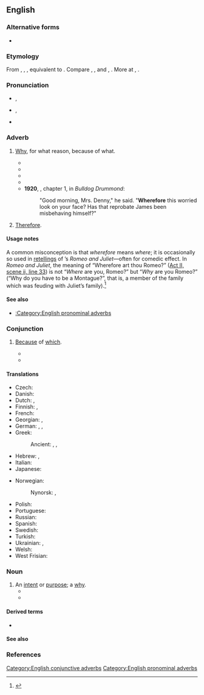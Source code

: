 ==English==

===Alternative forms===
* {{alter|en|wherefor}}

===Etymology===
From {{inh|en|enm|wherfor}}, {{m|enm|wherfore}}, {{m|enm|hwarfore}}, equivalent to {{af|en|where-|t1==what|for}}. Compare {{cog|nl|waarvoor||what for, wherefore}}, {{cog|de|wofür||for what, what for, why}}, {{cog|da|-}} and {{cog|no|hvorfor||wherefore, why}}, {{cog|sv|varför||wherefore, why}}. More at {{m|en|where}}, {{m|en|for}}.

===Pronunciation===
* {{enPR|wâ(r)'fô(r)"}}, {{IPA|en|/ˈweə(ɹ)ˌfɔː(ɹ)/}}
* {{enPR|hwâ(r)'fô(r)"}}, {{IPA|en|/ˈʍeə(ɹ)ˌfɔː(ɹ)/}}
* {{hyphenation|en|where|fore}}

===Adverb===
{{en-adv|-}}

# {{lb|en|conjunctive|interrogative|archaic}} [[why|Why]], for what reason, because of what.
#* {{RQ:Shakespeare Romeo and Juliet Q1-2|act=II|scene=ii|url=https://books.google.com.sg/books?id=OCHPAAAAMAAJ&pg=PP30|passage=Ah, ''Romeo'', ''Romeo'', '''wherefore''' art thou ''Romeo''? / Denie thy Father, and refuſe thy name, / Or if thou wilt not be but ſworne my loue, / And il'e no longer be a ''Capulet''.}}
#* {{RQ:Shakespeare Tempest|act=III|scene=i|page=11|column=2|passage='''VVherefore''' weepe you?}}
#* {{RQ:King James Version|Job|21|7|url=https://archive.org/stream/Bible1611/Binder1#page/n631/mode/1up|column=1|passage='''Wherefore''' doe the wicked liue, become old, yea, are mightie in power?}}
#* {{RQ:Scott Canongate 2|volume=III|chapter=II|page=27|passage=And if he preached other than the right doctrine, '''wherefore''' did his superiors in the Carthusian convent permit it? If the shepherds turn a wolf in sheep's clothing into the flock, they should not blame the sheep for being worried.}}
#* '''1920''', {{w|Herman Cyril McNeile}}, chapter 1, in ''Bulldog Drummond'':
#*: "Good morning, Mrs. Denny," he said. "'''Wherefore''' this worried look on your face? Has that reprobate James been misbehaving himself?"
# {{lb|en|conjunctive|indicative|archaic|or|formal}} [[therefore|Therefore]].

====Usage notes====
A common misconception is that ''wherefore'' means ''where''; it is occasionally so used in [[retellings]] of {{w|William Shakespeare}}’s ''Romeo and Juliet''—often for comedic effect. In ''Romeo and Juliet'', the meaning of “Wherefore art thou Romeo?” ([[s:The Tragedy of Romeo and Juliet#SCENE II. Capulet.27s orchard.|Act II, scene ii, line 33]]) is not “''Where'' are you, Romeo?” but “''Why'' are you Romeo?” (“Why do you have to be a Montague?”, that is, a member of the family which was feuding with Juliet’s family).<ref>{{R:Phrase Finder|entry=O Romeo, Romeo! wherefore art thou Romeo?|url=http://www.phrases.org.uk/meanings/O%20Romeo%2C%20Romeo%21%20wherefore%20art%20thou%20Romeo%3F.html|accessdate=26 February 2017}}</ref>

====See also====
* [[:Category:English pronominal adverbs]]

===Conjunction===
{{en-con}}

# {{lb|en|archaic}} [[because|Because]] of [[which]].
#* {{RQ:King James Version|Isaiah|30|12|13|url=https://archive.org/stream/Bible1611/Binder1#page/n786/mode/1up|column=1|passage='''Wherefore''', thus ſaith the holy one of Iſrael, Becauſe ye deſpise this word, and truſt in oppreſſion and peruerſeneſſe, and ſtay thereon: Therefore this iniquitie ſhalbe to you as a breach ready to fall, ſwelling out in a high wall, whoſe breaking commeth ſuddenly at an inſtant.}}
#* {{quote-book|en|author=Edgar Rice Burroughs|title=The Mucker|url=http://www.gutenberg.org/files/331/331-h/331-h.htm|publisher=The Gutenberg Project|year=1914|year_published=2009|passage='''Wherefore''' it was that by the time the authorities awoke to the fact that something had happened Billy Byrne was fifty miles west of Joliet, bowling along aboard a fast Santa Fe freight.}}

====Translations====
{{trans-top|because of which}}
* Czech: {{t+|cs|pročež}}
* Danish: {{t+|da|hvorfor}}
* Dutch: {{t+|nl|waarom}}, {{t+|nl|waarvoor}}
* Finnish: {{t|fi|[[mikä|minkä]] [[vuoksi]]}}, {{t+|fi|miksi}}
* French: {{t+|fr|d'où}}
* Georgian: {{t|ka|რატომ}}, {{t|ka|რისთვის}}
* German: {{t+|de|warum}}, {{t+|de|weswegen}}, {{t+|de|wofür}}
* Greek: {{t+|el|γιατί|sc=Grek}}
*: Ancient: {{t|grc|τοιγάρ}}, {{t|grc|διό}}, {{t|grc|ᾗ}}
* Hebrew: {{t+|he|למה|tr=lama}}, {{t+|he|מדוע|tr=madua}}
* Italian: {{t+|it|perché}}
* Japanese: {{t+|ja|何故|tr=naniyue|sc=Jpan}}
{{trans-mid}}
* Norwegian: {{t+|no|hvorfor}}
*: Nynorsk: {{t|nn|korfor}}, {{t+|nn|kvifor}}
* Polish: {{t+|pl|dlaczego}}
* Portuguese: {{t+|pt|por quê}}
* Russian: {{t+|ru|почему́}}
* Spanish: {{t+|es|por qué}}
* Swedish: {{t+|sv|varför}}
* Turkish: {{t+|tr|niçin}}
* Ukrainian: {{t|uk|чому́}}, {{t|uk|з тако́ї причи́ни}}
* Welsh: {{t|cy|paham}}
* West Frisian: {{t|fy|wêrom}}
{{trans-bottom}}

===Noun===
{{en-noun}}

# An [[intent#Noun|intent]] or [[purpose#Noun|purpose]]; a [[why]].
#* {{RQ:Shakespeare Comedy of Errors|act=II|scene=ii|page=88|column=2|passage=''Ant''[''ipholus of Syracuse'']. Shall I tell you why? / ''S. Dro.'' [''Dromio of Syracuse''] I, ſir, and wherefore; for they ſay, euery why hath a '''wherefore'''.}}
#* {{quote-book|en|author=Richard Bausch|title=Good Evening Mr. & Mrs. America, and All the Ships at Sea|year=1996|page=72|passage=They want their money without reference to the hows and '''wherefores'''.}}

====Derived terms====
* {{l|en|whys and wherefores}}

====See also====
{{list:en:here-there-where}}

===References===
<references />

[[Category:English conjunctive adverbs]]
[[Category:English pronominal adverbs]]